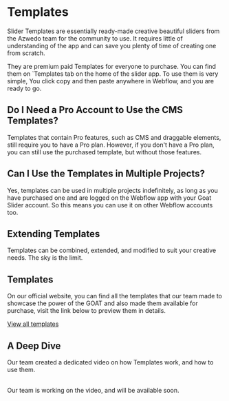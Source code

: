 
# Templates

Slider Templates are essentially ready-made creative beautiful sliders from the Azwedo team for the community to use. It requires little of understanding of the app and can save you plenty of time of creating one from scratch.

They are premium paid Templates for everyone to purchase. You can find them on `Templates tab on the home of the slider app. To use them is very simple, You click copy and then paste anywhere in Webflow, and you are ready to go. 

## Do I Need a Pro Account to Use the CMS Templates?

Templates that contain Pro features, such as CMS and draggable elements, still require you to have a Pro plan. However, if you don't have a Pro plan, you can still use the purchased template, but without those features.

## Can I Use the Templates in Multiple Projects?

Yes, templates can be used in multiple projects indefinitely, as long as you have purchased one and are logged on the Webflow app with your Goat Slider account. So this means you can use it on other Webflow accounts too.

## Extending Templates

Templates can be combined, extended, and modified to suit your creative needs. The sky is the limit.

## Templates

On our official website, you can find all the templates that our team made to showcase the power of the GOAT and also made them available for purchase, visit the link below to preview them in details.

[View all templates](https://goatslider.com/demo)

## A Deep Dive

Our team created a dedicated video on how Templates work, and how to use them.

<LoomEmbed url="https://www.youtube.com/embed/sWRUzxINCoA?si=h-Cr9oGrFP317PQH" title="" />
<br />
<Callout type='info'>
    Our team is working on the video, and will be available soon.
</Callout>